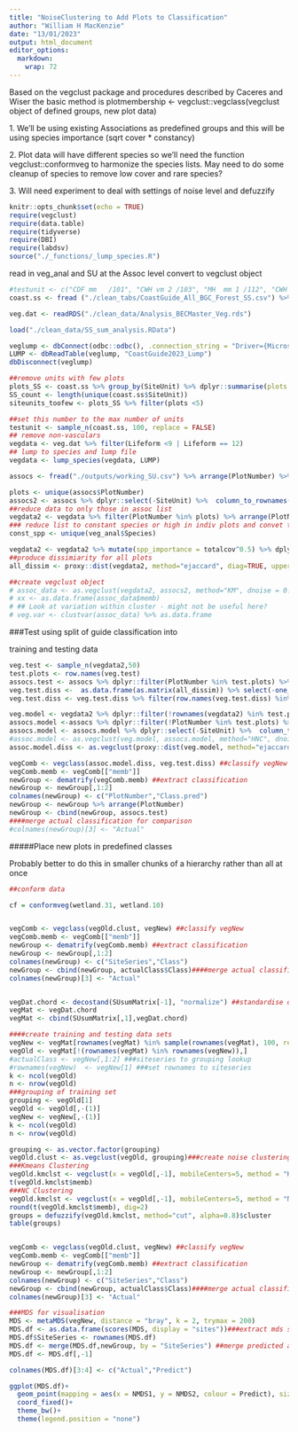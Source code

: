 ```yaml
---
title: "NoiseClustering to Add Plots to Classification"
author: "William H MacKenzie"
date: "13/01/2023"
output: html_document
editor_options: 
  markdown: 
    wrap: 72
---
```


Based on the vegclust package and procedures described by Caceres and
Wiser the basic method is plotmembership \<- vegclust::vegclass(vegclust
object of defined groups, new plot data)

1\. We'll be using existing Associations as predefined groups and this
will be using species importance (sqrt cover \* constancy)

2\. Plot data will have different species so we'll need the function
vegclust::conformveg to harmonize the species lists. May need to do some
cleanup of species to remove low cover and rare species?

3\. Will need experiment to deal with settings of noise level and
defuzzify

```r
knitr::opts_chunk$set(echo = TRUE)
require(vegclust)
require(data.table)
require(tidyverse)
require(DBI)
require(labdsv)
source("./_functions/_lump_species.R")
```

read in veg_anal and SU at the Assoc level convert to vegclust object

```r
#testunit <- c("CDF mm   /101", "CWH vm 2 /103", "MH  mm 1 /112", "CWH xm 1 /101")
coast.ss <- fread ("./clean_tabs/CoastGuide_All_BGC_Forest_SS.csv") %>% distinct(SiteUnit)

veg.dat <- readRDS("./clean_data/Analysis_BECMaster_Veg.rds")

load("./clean_data/SS_sum_analysis.RData")

veglump <- dbConnect(odbc::odbc(), .connection_string = "Driver={Microsoft Access Driver (*.mdb, *.accdb)}; DBQ=C:/BC_Correlation2_Vpro_2023/CoastGuide_Spp_Lump.accdb;")
LUMP <- dbReadTable(veglump, "CoastGuide2023_Lump")
dbDisconnect(veglump) 

```

```r
##remove units with few plots
plots_SS <- coast.ss %>% group_by(SiteUnit) %>% dplyr::summarise(plots = n())
SS_count <- length(unique(coast.ss$SiteUnit))
siteunits_toofew <- plots_SS %>% filter(plots <5) 

##set this number to the max number of units
testunit <- sample_n(coast.ss, 100, replace = FALSE)
## remove non-vasculars
vegdata <- veg.dat %>% filter(Lifeform <9 | Lifeform == 12)
## lump to species and lump file
vegdata <- lump_species(vegdata, LUMP)

assocs <- fread("./outputs/working_SU.csv") %>% arrange(PlotNumber) %>% filter(SiteUnit %in% testunit$SiteUnit) %>% filter(!SiteUnit %in% siteunits_toofew)

plots <- unique(assocs$PlotNumber)
assocs2 <- assocs %>% dplyr::select(-SiteUnit) %>%  column_to_rownames("PlotNumber") %>% t %>% as.vector
##reduce data to only those in assoc list
vegdata2 <- vegdata %>% filter(PlotNumber %in% plots) %>% arrange(PlotNumber)
### reduce list to constant species or high in indiv plots and convet to matrix
const_spp <- unique(veg_anal$Species)

vegdata2 <- vegdata2 %>% mutate(spp_importance = totalcov^0.5) %>% dplyr::select(PlotNumber, Species, spp_importance) %>% filter(spp_importance >2 | Species %in% const_spp ) %>% matrify()
##produce dissimiarity for all plots
all_dissim <- proxy::dist(vegdata2, method="ejaccard", diag=TRUE, upper = FALSE)

##create vegclust object
# assoc_data <- as.vegclust(vegdata2, assocs2, method="KM", dnoise = 0.8)
# xx <- as.data.frame(assoc_data$memb)
# ## Look at variation within cluster - might not be useful here?
# veg.var <- clustvar(assoc_data) %>% as.data.frame

```

################ ###Test using split of guide classification into

training and testing data

```r

veg.test <- sample_n(vegdata2,50)
test.plots <- row.names(veg.test)
assocs.test <- assocs %>% dplyr::filter(PlotNumber %in% test.plots) %>%  arrange(PlotNumber)
veg.test.diss <-  as.data.frame(as.matrix(all_dissim)) %>% select(-one_of(test.plots)) 
veg.test.diss <- veg.test.diss %>% filter(row.names(veg.test.diss) %in% test.plots)  

veg.model <- vegdata2 %>% dplyr::filter(!rownames(vegdata2) %in% test.plots) %>%  arrange(row.names(.))
assocs.model <-assocs %>% dplyr::filter(!PlotNumber %in% test.plots) %>%  arrange(PlotNumber)
assocs.model <- assocs.model %>% dplyr::select(-SiteUnit) %>%  column_to_rownames("PlotNumber") %>% t %>% as.vector
#assoc.model <- as.vegclust(veg.model, assocs.model, method="HNC", dnoise = 10)
assoc.model.diss <- as.vegclust(proxy::dist(veg.model, method="ejaccard", diag=TRUE, upper = FALSE), assocs.model, method="HNC", dnoise = 0.4)

vegComb <- vegclass(assoc.model.diss, veg.test.diss) ##classify vegNew
vegComb.memb <- vegComb[["memb"]]
newGroup <- dematrify(vegComb.memb) ##extract classification
newGroup <- newGroup[,1:2]
colnames(newGroup) <- c("PlotNumber","Class.pred")
newGroup <- newGroup %>% arrange(PlotNumber)
newGroup <- cbind(newGroup, assocs.test)
####merge actual classification for comparison
#colnames(newGroup)[3] <- "Actual"

```

#####Place new plots in predefined classes

Probably better to do this in smaller chunks of a hierarchy rather than
all at once

```r
##conform data

cf = conformveg(wetland.31, wetland.10)


vegComb <- vegclass(vegOld.clust, vegNew) ##classify vegNew
vegComb.memb <- vegComb[["memb"]]
newGroup <- dematrify(vegComb.memb) ##extract classification
newGroup <- newGroup[,1:2]
colnames(newGroup) <- c("SiteSeries","Class")
newGroup <- cbind(newGroup, actualClass$Class)####merge actual classification for comparison
colnames(newGroup)[3] <- "Actual"


vegDat.chord <- decostand(SUsumMatrix[-1], "normalize") ##standardise data
vegMat <- vegDat.chord
vegMat <- cbind(SUsumMatrix[,1],vegDat.chord)

####create training and testing data sets
vegNew <- vegMat[rownames(vegMat) %in% sample(rownames(vegMat), 100, replace = FALSE),] 
vegOld <- vegMat[!(rownames(vegMat) %in% rownames(vegNew)),]
#actualClass <- vegNew[,1:2] ###siteseries to grouping lookup
#rownames(vegNew)  <- vegNew[1] ###set rownames to siteseries
k <- ncol(vegOld)
n <- nrow(vegOld)
###grouping of training set
grouping <- vegOld[1]
vegOld <- vegOld[,-(1)]
vegNew <- vegNew[,-(1)]
k <- ncol(vegOld)
n <- nrow(vegOld)

grouping <- as.vector.factor(grouping)
vegOld.clust <- as.vegclust(vegOld, grouping)###create noise clustering with grouping as classes
###Kmeans Clustering
vegOld.kmclst <- vegclust(x = vegOld[,-1], mobileCenters=5, method = "KM", nstart=20)###create noise clustering with grouping as classes
t(vegOld.kmclst$memb)
###NC Clustering
vegOld.kmclst <- vegclust(x = vegOld[,-1], mobileCenters=5, method = "NC", m=1.2, dnoise=0.8, nstart=20)###create noise clustering with grouping as classes
round(t(vegOld.kmclst$memb), dig=2)
groups = defuzzify(vegOld.kmclst, method="cut", alpha=0.8)$cluster
table(groups)


vegComb <- vegclass(vegOld.clust, vegNew) ##classify vegNew
vegComb.memb <- vegComb[["memb"]]
newGroup <- dematrify(vegComb.memb) ##extract classification
newGroup <- newGroup[,1:2]
colnames(newGroup) <- c("SiteSeries","Class")
newGroup <- cbind(newGroup, actualClass$Class)####merge actual classification for comparison
colnames(newGroup)[3] <- "Actual"

###MDS for visualisation
MDS <- metaMDS(vegNew, distance = "bray", k = 2, trymax = 200)
MDS.df <- as.data.frame(scores(MDS, display = "sites"))###extract mds scores
MDS.df$SiteSeries <- rownames(MDS.df)
MDS.df <- merge(MDS.df,newGroup, by = "SiteSeries") ##merge predicted and actual classification
MDS.df <- MDS.df[,-1]

colnames(MDS.df)[3:4] <- c("Actual","Predict")

ggplot(MDS.df)+
  geom_point(mapping = aes(x = NMDS1, y = NMDS2, colour = Predict), size = 2.5, shape = 17)+
  coord_fixed()+
  theme_bw()+
  theme(legend.position = "none")
```
